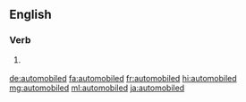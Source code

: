 ==English==

===Verb===
{{head|en|verb form}}

# {{lb|en|dated}} {{en-past of|automobile}}

[[de:automobiled]]
[[fa:automobiled]]
[[fr:automobiled]]
[[hi:automobiled]]
[[mg:automobiled]]
[[ml:automobiled]]
[[ja:automobiled]]